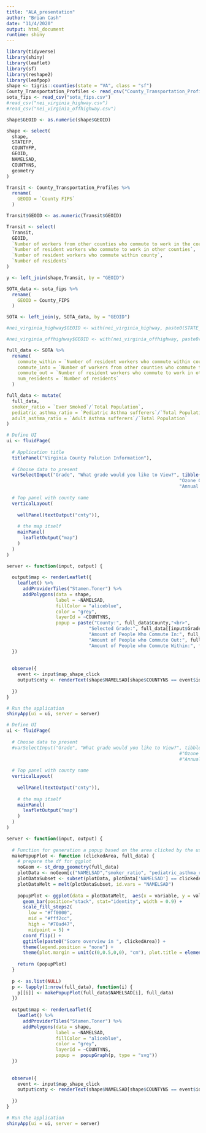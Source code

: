 ```yaml
---
title: "ALA_presentation"
author: "Brian Cash"
date: "11/4/2020"
output: html_document
runtime: shiny
---
```


```r
library(tidyverse)
library(shiny)
library(leaflet)
library(sf)
library(reshape2)
library(leafpop)
shape <- tigris::counties(state = "VA", class = "sf")
County_Transportation_Profiles <- read_csv("County_Transportation_Profiles.csv")
sota_fips <- read_csv("sota_fips.csv")
#read_csv("nei_virginia_highway.csv")
#read_csv("nei_virginia_offhighway.csv")
```



```r
shape$GEOID <- as.numeric(shape$GEOID)

shape <- select(
  shape,
  STATEFP,
  COUNTYFP,
  GEOID,
  NAMELSAD,
  COUNTYNS,
  geometry
)

Transit <- County_Transportation_Profiles %>%
  rename(
    GEOID = `County FIPS`
  )

Transit$GEOID <- as.numeric(Transit$GEOID)

Transit <- select(
  Transit, 
  GEOID, 
  `Number of workers from other counties who commute to work in the county`,
  `Number of resident workers who commute to work in other counties`,
  `Number of resident workers who commute within county`,
  `Number of residents`
)

y <- left_join(shape,Transit, by = "GEOID")

SOTA_data <- sota_fips %>% 
  rename(
    GEOID = County_FIPS
  )

SOTA <- left_join(y, SOTA_data, by = "GEOID")

#nei_virginia_highway$GEOID <- with(nei_virginia_highway, paste0(STATE_FIPS,COUNTY_FIPS))

#nei_virginia_offhighway$GEOID <- with(nei_virginia_offhighway, paste0(STATE_FIPS,COUNTY_FIPS))

full_data <- SOTA %>%
  rename(
    commute_within = `Number of resident workers who commute within county`,
    commute_into = `Number of workers from other counties who commute to work in the county`,
    commute_out = `Number of resident workers who commute to work in other counties`,
    num_residents = `Number of residents`
  )

full_data <- mutate(
  full_data,
  smoker_ratio = `Ever Smoked`/`Total Population`,
  pediatric_asthma_ratio = `Pediatric Asthma sufferers`/`Total Population`,
  adult_asthma_ratio = `Adult Asthma sufferers`/`Total Population`
)
```


```r
# Define UI 
ui <- fluidPage(
  
  # Application title
  titlePanel("Virginia County Polution Information"),
  
  # Choose data to present
  varSelectInput("Grade", "What grade would you like to View?", tibble("Pollutant Grade" = full_data$`Pollutant Grade`,
                                                               "Ozone Grade" = full_data$`Ozone Grade`,
                                                               "Annual Pass/Fail" = full_data$`Annual Pass/Fail`)),
  
  # Top panel with county name
  verticalLayout(
    
    wellPanel(textOutput("cnty")),
    
    # the map itself
    mainPanel(
      leafletOutput("map")
    )
  )
)

server <- function(input, output) {
  
  output$map <- renderLeaflet({
    leaflet() %>% 
      addProviderTiles("Stamen.Toner") %>% 
      addPolygons(data = shape,
                  label = ~NAMELSAD,
                  fillColor = "aliceblue", 
                  color = "grey",
                  layerId = ~COUNTYNS,
                  popup = paste("County:", full_data$County,"<br>",
                              "Selected Grade:", full_data[[input$Grade]] ,"<br>",
                              "Amount of People Who Commute In:", full_data$commute_into,"<br>",
                              "Amount of People who Commute Out:", full_data$commute_out,"<br>",
                              "Amount of People who Commute Within:", full_data$commute_within))
  })
  
  
  observe({ 
    event <- input$map_shape_click
    output$cnty <- renderText(shape$NAMELSAD[shape$COUNTYNS == event$id])
    
  })
}

# Run the application 
shinyApp(ui = ui, server = server)
```


```r
# Define UI
ui <- fluidPage(
  
  # Choose data to present
  #varSelectInput("Grade", "What grade would you like to View?", tibble("Pollutant Grade" = full_data$`Pollutant Grade`,
                                                               #"Ozone Grade" = full_data$`Ozone Grade`,
                                                               #"Annual Pass/Fail" = full_data$`Annual Pass/Fail`)),
  
  # Top panel with county name
  verticalLayout(
    
    wellPanel(textOutput("cnty")),
    
    # the map itself
    mainPanel(
      leafletOutput("map")
    )
  )
)

server <- function(input, output) {
  
  # Function for generation a popup based on the area clicked by the user
  makePopupPlot <- function (clickedArea, full_data) {
    # prepare the df for ggplot
    noGeom <- st_drop_geometry(full_data)
    plotData <- noGeom[c("NAMELSAD","smoker_ratio", "pediatric_asthma_ratio","adult_asthma_ratio")]
    plotDataSubset <- subset(plotData, plotData['NAMELSAD'] == clickedArea) 
    plotDataMelt = melt(plotDataSubset, id.vars = "NAMELSAD")
    
    popupPlot <- ggplot(data = plotDataMelt,  aes(x = variable, y = value, fill=value)) + 
      geom_bar(position="stack", stat="identity", width = 0.9) +
      scale_fill_steps2(
        low = "#ff0000",
        mid = "#fff2cc",
        high = "#70ad47",
        midpoint = 5) +
      coord_flip() +
      ggtitle(paste0("Score overview in ", clickedArea)) + 
      theme(legend.position = "none") +
      theme(plot.margin = unit(c(0,0.5,0,0), "cm"), plot.title = element_text(size = 10))
    
    return (popupPlot)
  }
  
  p <- as.list(NULL)
  p <- lapply(1:nrow(full_data), function(i) {
    p[[i]] <- makePopupPlot(full_data$NAMELSAD[i], full_data)
  })
  
  output$map <- renderLeaflet({
    leaflet() %>% 
      addProviderTiles("Stamen.Toner") %>% 
      addPolygons(data = shape,
                  label = ~NAMELSAD,
                  fillColor = "aliceblue", 
                  color = "grey",
                  layerId = ~COUNTYNS,
                  popup =  popupGraph(p, type = "svg"))
  })
  
  
  observe({ 
    event <- input$map_shape_click
    output$cnty <- renderText(shape$NAMELSAD[shape$COUNTYNS == event$id])
    
  })
}

# Run the application 
shinyApp(ui = ui, server = server)
```